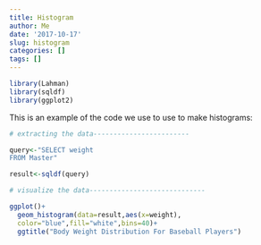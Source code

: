 ```yaml
---
title: Histogram
author: Me
date: '2017-10-17'
slug: histogram
categories: []
tags: []
---
```


```r
library(Lahman)
library(sqldf)
library(ggplot2)
```


This is an example of the code we use to use to make histograms:

```r
# extracting the data------------------------

query<-"SELECT weight
FROM Master"

result<-sqldf(query)

# visualize the data-----------------------------

ggplot()+
  geom_histogram(data=result,aes(x=weight),
  color="blue",fill="white",bins=40)+
  ggtitle("Body Weight Distribution For Baseball Players")
```

